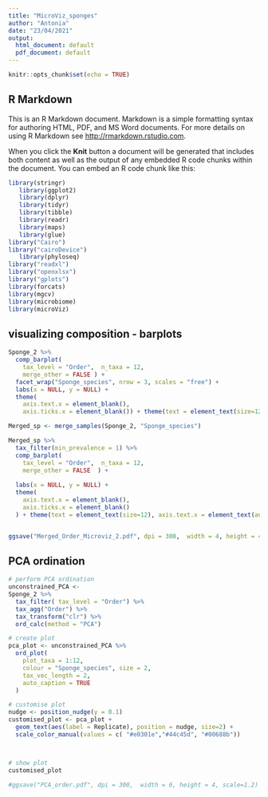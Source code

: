 ---
title: "MicroViz_sponges"
author: "Antonia"
date: "23/04/2021"
output:
  html_document: default
  pdf_document: default
---

```{r setup, include=FALSE}
knitr::opts_chunk$set(echo = TRUE)
```

## R Markdown

This is an R Markdown document. Markdown is a simple formatting syntax for authoring HTML, PDF, and MS Word documents. For more details on using R Markdown see <http://rmarkdown.rstudio.com>.

When you click the **Knit** button a document will be generated that includes both content as well as the output of any embedded R code chunks within the document. You can embed an R code chunk like this:

```{r cars}
library(stringr)
   library(ggplot2)
   library(dplyr)
   library(tidyr)
   library(tibble)
   library(readr)
   library(maps)
   library(glue)
library("Cairo")
library("cairoDevice")
   library(phyloseq)
library("readxl")
library("openxlsx")
library("gplots")
library(forcats)
library(mgcv)
library(microbiome)
library(microViz)


```
## visualizing composition - barplots

```{r}
Sponge_2 %>%
  comp_barplot(
    tax_level = "Order",  n_taxa = 12, 
    merge_other = FALSE ) +
  facet_wrap("Sponge_species", nrow = 3, scales = "free") +
  labs(x = NULL, y = NULL) +
  theme(
    axis.text.x = element_blank(),
    axis.ticks.x = element_blank()) + theme(text = element_text(size=12), axis.text.x = element_text(angle=45, hjust=1))

```


```{r pressure, echo=FALSE}
Merged_sp <- merge_samples(Sponge_2, "Sponge_species")
```


```{r pressure, echo=FALSE}
Merged_sp %>%
  tax_filter(min_prevalence = 1) %>%
  comp_barplot(
    tax_level = "Order",  n_taxa = 12, 
    merge_other = FALSE  ) +
 
  labs(x = NULL, y = NULL) +
  theme(
    axis.text.x = element_blank(),
    axis.ticks.x = element_blank()
  ) + theme(text = element_text(size=12), axis.text.x = element_text(angle=45, hjust=1, ), legend.position = "bottom")


ggsave("Merged_Order_Microviz_2.pdf", dpi = 300,  width = 4, height = 4, scale=1.2)
```

## PCA ordination ##


```{r pressure, echo=FALSE}
# perform PCA ordination
unconstrained_PCA <-
Sponge_2 %>%
  tax_filter( tax_level = "Order") %>%
  tax_agg("Order") %>%
  tax_transform("clr") %>%
  ord_calc(method = "PCA") 

# create plot
pca_plot <- unconstrained_PCA %>%
  ord_plot(
    plot_taxa = 1:12, 
    colour = "Sponge_species", size = 2,
    tax_vec_length = 2,
    auto_caption = TRUE
  )

# customise plot
nudge <- position_nudge(y = 0.1)
customised_plot <- pca_plot +
  geom_text(aes(label = Replicate), position = nudge, size=2) +
  scale_color_manual(values = c( "#e0301e","#44c45d", "#00688b")) 



# show plot
customised_plot

#ggsave("PCA_order.pdf", dpi = 300,  width = 6, height = 4, scale=1.2)
```



